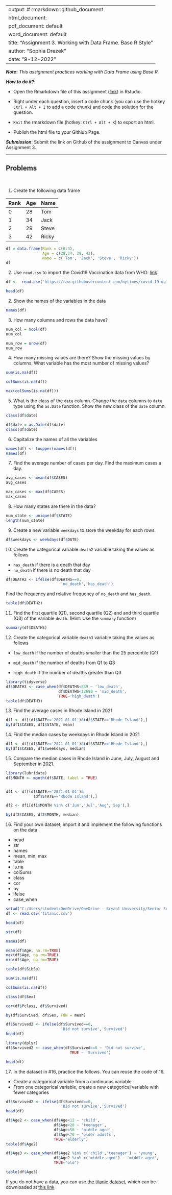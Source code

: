 
---
output: # rmarkdown::github_document
  html_document:
  pdf_document: default
  word_document: default
title: "Assignment 3.  Working with Data Frame. Base R Style"
author: "Sophia Drezek"
date: "9-12-2022"
---

***Note*:** *This assignment practices working with Data Frame using Base R.*

***How to do it?***: 

- Open the Rmarkdown file of this assignment ([link](assignment3.Rmd)) in Rstudio. 

- Right under each question, insert  a code chunk (you can use the hotkey `Ctrl + Alt + I` to add a code chunk) and code the solution for the question. 

- `Knit` the rmarkdown file (hotkey: `Ctrl + Alt + K`) to export an html.  

-  Publish the html file to your Githiub Page. 

***Submission***: Submit the link on Github of the assignment to Canvas under Assignment 3. 

-------

Problems
-------
 \

1. Create the following data frame

| Rank 	| Age 	| Name  	|
|:------	|:-----	|:-------	|
| 0    	| 28  	| Tom   	|
| 1    	| 34  	| Jack  	|
| 2    	| 29  	| Steve 	|
| 3    	| 42  	| Ricky 	|


```r
df = data.frame(Rank = c(0:3),
                Age = c(28,34, 29, 42),
                Name = c('Tom', 'Jack', 'Steve', 'Ricky'))
df
```


2. Use `read.csv` to import the Covid19 Vaccination data from WHO: [link](https://raw.githubusercontent.com/nytimes/covid-19-data/master/us-states.csv).

```r
df <-  read.csv('https://raw.githubusercontent.com/nytimes/covid-19-data/master/us-states.csv')

head(df)
```


2. Show the names of the variables in the data

```r
names(df)
```


3. How many columns and rows the data have? 

```r
num_col = ncol(df)
num_col

num_row = nrow(df)
num_row
```


4. How many missing values are there?  Show the missing values by columns.  What variable has the most number of missing values?

```r
sum(is.na(df))

colSums(is.na(df))

max(colSums(is.na(df)))

```


5. What is the class of the `date` column. Change the `date` columns to `date` type using the `as.Date` function. Show the new class of the `date` column. 

```r
class(df$date)
```

```r
df$date = as.Date(df$date)
class(df$date)
```


6. Capitalize the names of all the variables

```r
names(df) <- toupper(names(df))
names(df)
```


7. Find the average number of cases per day. Find the maximum cases a day.  

```r
avg_cases <- mean(df$CASES)
avg_cases

max_cases <- max(df$CASES)
max_cases

```


8. How many states are there in the data?  

```r
num_state <- unique(df$STATE)
length(num_state)
```


9. Create a new variable `weekdays` to store the weekday for each rows. 

```r
df$weekdays <- weekdays(df$DATE)
```


10. Create the categorical variable `death2` variable taking the values as follows

- `has_death` if there is a death that day
-  `no_death` if there is no death that day

```r
df$DEATH2 <- ifelse(df$DEATHS==0, 
                        'no_death','has_death')
```

Find the frequency and relative frequency of `no_death` and `has_death`. 

```r
table(df$DEATH2)
```


11. Find the first quartile (Q1), second quartile (Q2) and and third quartile (Q3) of the variable `death`. (Hint:  Use the `summary` function)

```r
summary(df$DEATHS)
```


12. Create the categorical variable `death3` variable taking the values as follows

- `low_death` if the number of deaths smaller than the 25 percentile (Q1)

- `mid_death` if the number of deaths from Q1 to Q3

- `high_death` if the number of deaths greater than Q3

```r
library(tidyverse)
df$DEATH3 <- case_when(df$DEATHS<839 ~ 'low_death',
                       df$DEATHS<12680 ~ 'mid_death',
                       TRUE~'high_death')
table(df$DEATH3)
```

13. Find the average cases in Rhode Island in 2021

```r
df1 <- df[(df$DATE>='2021-01-01')&(df$STATE=='Rhode Island'),]
by(df1$CASES, df1$STATE, mean)

```


14. Find the median cases by weekdays in Rhode Island in 2021 

```r
df1 <- df[(df$DATE>='2021-01-01')&(df$STATE=='Rhode Island'),]
by(df1$CASES, df1$weekdays, median)
```


15. Compare the median cases in Rhode Island in June, July, August and September in 2021. 

```r
library(lubridate)
df$MONTH <- month(df$DATE, label = TRUE)


df1 <- df[(df$DATE>='2021-01-01')&
            (df$STATE=='Rhode Island'),]

df2 <- df1[df1$MONTH %in% c('Jun','Jul','Aug','Sep'),]

by(df2$CASES, df2$MONTH, median)

```


16.  Find your own dataset, import it and implement the following functions on the data

- head
- str
- names
- mean, min, max
- table
- is.na
- colSums
- class
- cor
- by
- ifelse
- case_when

```r
setwd("C:/Users/student/OneDrive/OneDrive - Bryant University/Senior Semester 1/MATH 421/Assignments/Math 421")
df <- read.csv('titanic.csv')

head(df)

```

```r
str(df)

```

```r
names(df)
```


```r
mean(df$Age, na.rm=TRUE)
max(df$Age, na.rm=TRUE)
min(df$Age, na.rm=TRUE)
```

```r
table(df$SibSp)
```

```r
sum(is.na(df))
```

```r
colSums(is.na(df))
```

```r
class(df$Sex)

```


```r
cor(df$Pclass, df$Survived)
```

```r
by(df$Survived, df$Sex, FUN = mean)
```


```r
df$Survived2 <- ifelse(df$Survived==0, 
                        'Did not survive','Survived')
head(df)
```


```r
library(dplyr)
df$Survived2 <- case_when(df$Survived==0 ~ 'Did not survive', 
                            TRUE ~ 'Survived')

head(df)
```


17.  In the dataset in #16, practice the follows.  You can reuse the code of 16. 

- Create a categorical variable from a continuous variable
- From one categorical variable, create a new categorical variable with fewer categories


```r
df$Survived2 <- ifelse(df$Survived==0, 
                        'Did not survive','Survived')
head(df)
```


```r
df$Age2 <- case_when(df$Age<12 ~ 'child',
                     df$Age<20 ~ 'teenager',
                     df$Age<50 ~ 'middle aged',
                     df$Age<70 ~ 'older adults',
                     TRUE~'elderly')
table(df$Age2)

```

```r
df$Age3 <- case_when(df$Age2 %in% c('child','teenager') ~ 'young',
                     df$Age2 %in% c('middle aged') ~ 'middle aged',
                     TRUE~'old')

table(df$Age3)
```



If you do not have a data, you can use [the titanic dataset](https://www.kaggle.com/competitions/titanic/overview), which can be downloaded at [this link](../data/titanic.csv)

